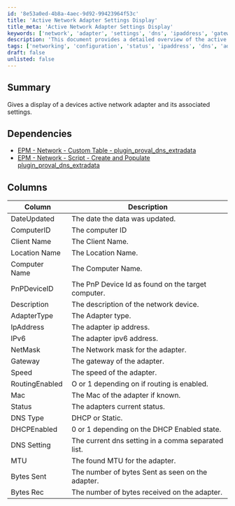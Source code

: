 ```yaml
---
id: '8e53a0ed-4b8a-4aec-9d92-99423964f53c'
title: 'Active Network Adapter Settings Display'
title_meta: 'Active Network Adapter Settings Display'
keywords: ['network', 'adapter', 'settings', 'dns', 'ipaddress', 'gateway', 'status']
description: 'This document provides a detailed overview of the active network adapter settings for devices, including information on IP addresses, gateways, and adapter types. It outlines the necessary dependencies and describes the columns used in the data display, offering insights into network configurations and statuses.'
tags: ['networking', 'configuration', 'status', 'ipaddress', 'dns', 'adapter']
draft: false
unlisted: false
---
```

## Summary

Gives a display of a devices active network adapter and its associated settings.

## Dependencies

- [EPM - Network - Custom Table - plugin_proval_dns_extradata](https://proval.itglue.com/DOC-5078775-11960296)
- [EPM - Network - Script - Create and Populate plugin_proval_dns_extradata](https://proval.itglue.com/DOC-5078775-12033156)

## Columns

| Column          | Description                                          |
|-----------------|------------------------------------------------------|
| DateUpdated     | The date the data was updated.                       |
| ComputerID      | The computer ID                                      |
| Client Name     | The Client Name.                                    |
| Location Name   | The Location Name.                                   |
| Computer Name   | The Computer Name.                                   |
| PnPDeviceID     | The PnP Device Id as found on the target computer.  |
| Description      | The description of the network device.               |
| AdapterType     | The Adapter type.                                   |
| IpAddress       | The adapter ip address.                             |
| IPv6            | The adapter ipv6 address.                           |
| NetMask         | The Network mask for the adapter.                   |
| Gateway         | The gateway of the adapter.                         |
| Speed           | The speed of the adapter.                           |
| RoutingEnabled  | O or 1 depending on if routing is enabled.         |
| Mac             | The Mac of the adapter if known.                    |
| Status          | The adapters current status.                         |
| DNS Type        | DHCP or Static.                                     |
| DHCPEnabled     | 0 or 1 depending on the DHCP Enabled state.        |
| DNS Setting     | The current dns setting in a comma separated list.  |
| MTU             | The found MTU for the adapter.                      |
| Bytes Sent      | The number of bytes Sent as seen on the adapter.    |
| Bytes Rec       | The number of bytes received on the adapter.        |













